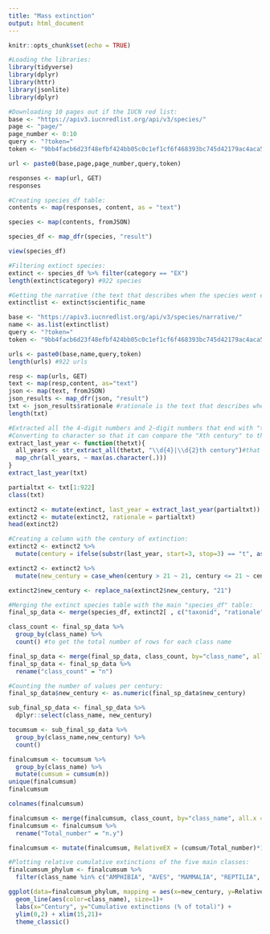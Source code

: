 ```yaml
---
title: "Mass extinction"
output: html_document
---
```


```r
knitr::opts_chunk$set(echo = TRUE)
```

```r
#Loading the libraries:
library(tidyverse)
library(dplyr)
library(httr)
library(jsonlite)
library(dplyr)
```

```r
#Downloading 10 pages out if the IUCN red list:
base <- "https://apiv3.iucnredlist.org/api/v3/species/"
page <- "page/"
page_number <- 0:10
query <- "?token="
token <- "9bb4facb6d23f48efbf424bb05c0c1ef1cf6f468393bc745d42179ac4aca5fee"

url <- paste0(base,page,page_number,query,token)

responses <- map(url, GET)
responses
```

```r
#Creating species_df table:
contents <- map(responses, content, as = "text")

species <- map(contents, fromJSON)

species_df <- map_dfr(species, "result")

view(species_df)
```


```r
#Filtering extinct species:
extinct <- species_df %>% filter(category == "EX")
length(extinct$category) #922 species

#Getting the narrative (the text that describes when the species went extinct) for each of the extinct species:
extinctlist <- extinct$scientific_name

base <- "https://apiv3.iucnredlist.org/api/v3/species/narrative/"
name <- as.list(extinctlist)
query <- "?token="
token <- "9bb4facb6d23f48efbf424bb05c0c1ef1cf6f468393bc745d42179ac4aca5fee"

urls <- paste0(base,name,query,token)
length(urls) #922 urls

resp <- map(urls, GET)
text <- map(resp,content, as="text")
json <- map(text, fromJSON)
json_results <- map_dfr(json, "result")
txt <- json_results$rationale #rationale is the text that describes when the species went extinct
length(txt)

#Extracted all the 4-digit numbers and 2-digit numbers that end with "th" (for example "16th" century).
#Converting to character so that it can compare the "Xth century" to the numbered years, and then return the maximal value (assuming the last date written in the rationale is the year in which the species went extinct)
extract_last_year <- function(thetxt){
  all_years <- str_extract_all(thetxt, "\\d{4}|\\d{2}th century")#that line works
  map_chr(all_years, ~ max(as.character(.)))
}
extract_last_year(txt)

partialtxt <- txt[1:922]
class(txt)

extinct2 <- mutate(extinct, last_year = extract_last_year(partialtxt))
extinct2 <- mutate(extinct2, rationale = partialtxt)
head(extinct2)
```

```r
#Creating a column with the century of extinction:
extinct2 <- extinct2 %>% 
  mutate(century = ifelse(substr(last_year, start=3, stop=3) == "t", as.numeric(substr(extinct2$last_year, start=1, stop=2)), as.numeric(substr(extinct2$last_year, start=1, stop=2)) + 1))

extinct2 <- extinct2 %>%
  mutate(new_century = case_when(century > 21 ~ 21, century <= 21 ~ century))

extinct2$new_century <- replace_na(extinct2$new_century, "21")

#Merging the extinct species table with the main "species_df" table:
final_sp_data <- merge(species_df, extinct2[ , c("taxonid", "rationale", "last_year", "new_century")], by = "taxonid", all.x = TRUE)
```

```r
class_count <- final_sp_data %>%
  group_by(class_name) %>%
  count() #to get the total number of rows for each class name

final_sp_data <- merge(final_sp_data, class_count, by="class_name", all.x=TRUE)
final_sp_data <- final_sp_data %>%
  rename("class_count" = "n")

#Counting the number of values per century:
final_sp_data$new_century <- as.numeric(final_sp_data$new_century)

sub_final_sp_data <- final_sp_data %>%
  dplyr::select(class_name, new_century)

tocumsum <- sub_final_sp_data %>%
  group_by(class_name,new_century) %>%
  count()

finalcumsum <- tocumsum %>%
  group_by(class_name) %>%
  mutate(cumsum = cumsum(n))
unique(finalcumsum)
finalcumsum

colnames(finalcumsum)

finalcumsum <- merge(finalcumsum, class_count, by="class_name", all.x = TRUE)
finalcumsum <- finalcumsum %>% 
  rename("Total_number" = "n.y")

finalcumsum <- mutate(finalcumsum, RelativeEX = (cumsum/Total_number)*100)
```
```r
#Plotting relative cumulative extinctions of the five main classes:
finalcumsum_phylum <- finalcumsum %>% 
  filter(class_name %in% c("AMPHIBIA", "AVES", "MAMMALIA", "REPTILIA", "ACTINOPTERYGII"))

ggplot(data=finalcumsum_phylum, mapping = aes(x=new_century, y=RelativeEX)) + 
  geom_line(aes(color=class_name), size=1)+
  labs(x="Century", y="Cumulative extinctions (% of total)") + 
  ylim(0,2) + xlim(15,21)+
  theme_classic()
```

